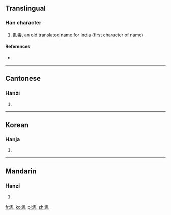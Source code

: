 ==Translingual==

===Han character===
{{Han char|rn=5|rad=乙|as=06|sn=7|four=|canj=土口山 (GRU)|ids=⿰[[吉]][[乚]]}}

# 㐖毒, an [[old]] translated [[name]] for [[India]] (first character of name)

====References====
* {{Han ref|kx=0084.160|hdz=10053.130|uh=3416|ud=13334}}

----

==Cantonese==

===Hanzi===
{{yue-hanzi|jyut=[[zip6]]|y=jip6}}

# {{defn|lang=yue|sort=乙06}}

----

==Korean==

===Hanja===
{{ko-hanja|hangeul=혈|rv=hyeol|mr=hyŏl|y=hyel}}

# {{defn|lang=ko|sort=乙06}}

----

==Mandarin==

===Hanzi===
{{cmn-hanzi|pin=[[yè]] ([[ye4]])|wg=yeh<sup>4</sup>}}

# {{defn|lang=cmn|sort=乙06}}

[[fr:㐖]]
[[ko:㐖]]
[[pl:㐖]]
[[zh:㐖]]